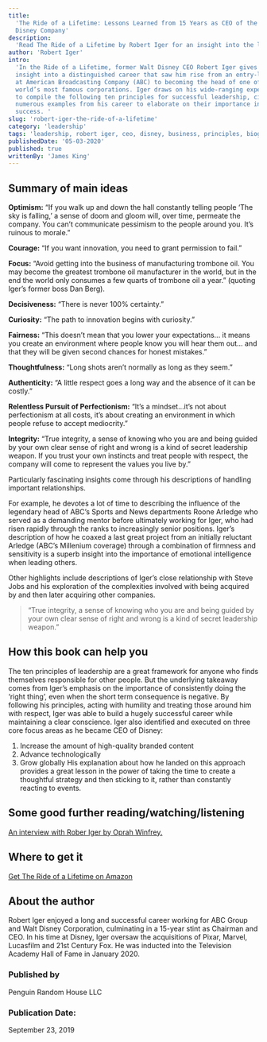 ```yaml
---
title:
  'The Ride of a Lifetime: Lessons Learned from 15 Years as CEO of the Walt
  Disney Company'
description:
  'Read The Ride of a Lifetime by Robert Iger for an insight into the leadership skills required to lead Disney for over a decade'
author: 'Robert Iger'
intro:
  'In the Ride of a Lifetime, former Walt Disney CEO Robert Iger gives an
  insight into a distinguished career that saw him rise from an entry-level job
  at American Broadcasting Company (ABC) to becoming the head of one of the
  world’s most famous corporations. Iger draws on his wide-ranging experiences
  to compile the following ten principles for successful leadership, citing
  numerous examples from his career to elaborate on their importance in his
  success. '
slug: 'robert-iger-the-ride-of-a-lifetime'
category: 'leadership'
tags: 'leadership, robert iger, ceo, disney, business, principles, biography'
publishedDate: '05-03-2020'
published: true
writtenBy: 'James King'
---
```


## Summary of main ideas

**Optimism:** “If you walk up and down the hall constantly telling people ‘The
sky is falling,’ a sense of doom and gloom will, over time, permeate the
company. You can’t communicate pessimism to the people around you. It’s ruinous
to morale.”

**Courage:** “If you want innovation, you need to grant permission to fail.”

**Focus:** “Avoid getting into the business of manufacturing trombone oil. You
may become the greatest trombone oil manufacturer in the world, but in the end
the world only consumes a few quarts of trombone oil a year.” (quoting Iger’s
former boss Dan Berg).

**Decisiveness:** “There is never 100% certainty.”

**Curiosity:** “The path to innovation begins with curiosity.”

**Fairness:** “This doesn’t mean that you lower your expectations... it means
you create an environment where people know you will hear them out... and that
they will be given second chances for honest mistakes.”

**Thoughtfulness:** “Long shots aren’t normally as long as they seem.”

**Authenticity:** “A little respect goes a long way and the absence of it can be
costly.”

**Relentless Pursuit of Perfectionism:** “It’s a mindset...it’s not about
perfectionism at all costs, it’s about creating an environment in which people
refuse to accept mediocrity.”

**Integrity:** “True integrity, a sense of knowing who you are and being guided
by your own clear sense of right and wrong is a kind of secret leadership
weapon. If you trust your own instincts and treat people with respect, the
company will come to represent the values you live by.”

Particularly fascinating insights come through his descriptions of handling
important relationships.

For example, he devotes a lot of time to describing the influence of the
legendary head of ABC’s Sports and News departments Roone Arledge who served as
a demanding mentor before ultimately working for Iger, who had risen rapidly
through the ranks to increasingly senior positions. Iger’s description of how he
coaxed a last great project from an initially reluctant Arledge (ABC’s Millenium
coverage) through a combination of firmness and sensitivity is a superb insight
into the importance of emotional intelligence when leading others.

Other highlights include descriptions of Iger’s close relationship with Steve
Jobs and his exploration of the complexities involved with being acquired by and
then later acquiring other companies.

> “True integrity, a sense of knowing who you are and being guided by your own
> clear sense of right and wrong is a kind of secret leadership weapon.”

## How this book can help you

The ten principles of leadership are a great framework for anyone who finds
themselves responsible for other people. But the underlying takeaway comes from
Iger’s emphasis on the importance of consistently doing the ‘right thing’, even
when the short term consequence is negative. By following his principles, acting
with humility and treating those around him with respect, Iger was able to build
a hugely successful career while maintaining a clear conscience. Iger also
identified and executed on three core focus areas as he became CEO of Disney:

1. Increase the amount of high-quality branded content
2. Advance technologically
3. Grow globally His explanation about how he landed on this approach provides a
   great lesson in the power of taking the time to create a thoughtful strategy
   and then sticking to it, rather than constantly reacting to events.

## Some good further reading/watching/listening

[An interview with Rober Iger by Oprah Winfrey.](https://www.youtube.com/watch?v=OS4y0giPVaE)

## Where to get it

[Get The Ride of a Lifetime on Amazon](https://www.amazon.com/Ride-Lifetime-Lessons-Learned-Company/dp/0593170989/ref=tmm_pap_swatch_0?_encoding=UTF8&qid=1591385890&sr=8-1)

## About the author

Robert Iger enjoyed a long and successful career working for ABC Group and Walt
Disney Corporation, culminating in a 15-year stint as Chairman and CEO. In his
time at Disney, Iger oversaw the acquisitions of Pixar, Marvel, Lucasfilm and
21st Century Fox. He was inducted into the Television Academy Hall of Fame in
January 2020.

### Published by

Penguin Random House LLC

### Publication Date:

September 23, 2019
